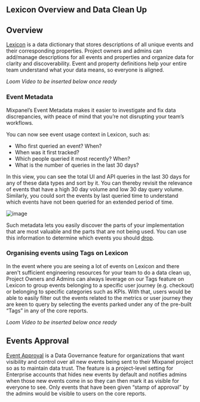 ## Lexicon Overview and Data Clean Up

## Overview

[Lexicon](/docs/data-governance/lexicon) is a data dictionary that stores descriptions of all unique events and their corresponding properties. Project owners and admins can add/manage descriptions for all events and properties and organize data for clarity and discoverability. Event and property definitions help your entire team understand what your data means, so everyone is aligned. 

_Loom Video to be inserted below once ready_


###  Event Metadata

Mixpanel’s Event Metadata makes it easier to investigate and fix data discrepancies, with peace of mind that you’re not disrupting your team’s workflows.

You can now see event usage context in Lexicon, such as:
- Who first queried an event? When?
- When was it first tracked?
- Which people queried it most recently? When?
- What is the number of queries in the last 30 days?

In this view, you can see the total UI and API queries in the last 30 days for any of these data types and sort by it. You can thereby revisit the relevance of events that have a high 30 day volume and low 30 day query volume. Similarly, you could sort the events by last queried time to understand which events have not been queried for an extended period of time.

![image](/events-metadata.png)

Such metadata lets you easily discover the parts of your implementation that are most valuable and the parts that are not being used. You can use this information to determine which events you should [drop](/docs/data-governance/lexicon#dropping-events). 

### Organising events using Tags on Lexicon

In the event where you are seeing a lot of events on Lexicon and there aren't sufficient engineering resources for your team to do a data clean up, Project Owners and Admins can always leverage on our Tags feature on Lexicon to group events belonging to a specific user journey (e.g. checkout) or belonging to specific categories such as KPIs. With that, users would be able to easily filter out the events related to the metrics or user journey they are keen to query by selecting the events parked under any of the pre-built “Tags” in any of the core reports. 

_Loom Video to be inserted below once ready_


## Events Approval
[Event Approval](/docs/data-governance/event-approval) is a Data Governance feature for organizations that want visibility and control over all new events being sent to their Mixpanel project so as to maintain data trust. The feature is a project-level setting for Enterprise accounts that hides new events by default and notifies admins when those new events come in so they can then mark it as visible for everyone to see. Only events that have been given “stamp of approval” by the admins would be visible to users on the core reports. 
